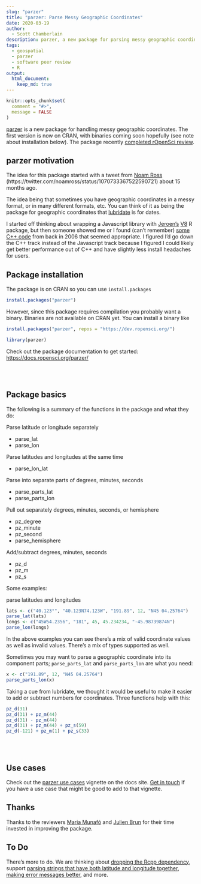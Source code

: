 ```yaml
---
slug: "parzer"
title: "parzer: Parse Messy Geographic Coordinates"
date: 2020-03-19
author:
  - Scott Chamberlain
description: parzer, a new package for parsing messy geographic coordinates.
tags:
  - geospatial
  - parzer
  - software peer review
  - R
output: 
  html_document:
    keep_md: true
---
```


```r
knitr::opts_chunk$set(
  comment = "#>",
  message = FALSE
)
```

[parzer][] is a new package for handling messy geographic coordinates. 
The first version is now on CRAN, with binaries coming soon hopefully (see
note about installation below). The package recently [completed rOpenSci
review](https://github.com/ropensci/onboarding/issues/341).

parzer motivation
------------------

The idea for this package started with a tweet from [Noam Ross](https://ropensci.org/author/noam-ross/) 
(https://twitter.com/noamross/status/1070733367522590721) about 15 months ago.

The idea being that sometimes you have geographic coordinates in a messy
format, or in many different formats, etc. You can think of it as being
the package for geographic coordinates that [lubridate][] is for dates.

I started off thinking about wrapping a Javascript library with [Jeroen's][jeroen]
[V8][] R package, but then someone showed me or I found (can't remember) [some C++ code][cll]
from back in 2006 that seemed appropriate. I figured I'd go down the C++
track instead of the Javascript track because I figured I could likely get
better performance out of C++ and have slightly less install headaches for users.


Package installation
------------------

The package is on CRAN so you can use `install.packages`

```r
install.packages("parzer")
```

However, since this package requires compilation you probably want a binary.
Binaries are not available on CRAN yet. You can install a binary like

```r
install.packages("parzer", repos = "https://dev.ropensci.org/")
```

```r
library(parzer)
```

Check out the package documentation to get started: <https://docs.ropensci.org/parzer/>

<br><br>

Package basics
------------------

The following is a summary of the functions in the package and what they do:

Parse latitude or longitude separately

- parse_lat
- parse_lon

Parse latitudes and longitudes at the same time

- parse_lon_lat

Parse into separate parts of degrees, minutes, seconds

- parse_parts_lat
- parse_parts_lon

Pull out separately degrees, minutes, seconds, or hemisphere

- pz_degree
- pz_minute
- pz_second
- parse_hemisphere

Add/subtract degrees, minutes, seconds

- pz_d
- pz_m
- pz_s

Some examples:

parse latitudes and longitudes

```r
lats <- c("40.123°", "40.123N74.123W", "191.89", 12, "N45 04.25764")
parse_lat(lats)
longs <- c("45W54.2356", "181", 45, 45.234234, "-45.98739874N")
parse_lon(longs)
```

In the above examples you can see there's a mix of valid coordinate
values as well as invalid values. There's a mix of types supported as well.

Sometimes you may want to parse a geographic coordinate into its component
parts; `parse_parts_lat` and `parse_parts_lon` are what you need:

```r
x <- c("191.89", 12, "N45 04.25764")
parse_parts_lon(x)
```

Taking a cue from lubridate, we thought it would be useful to make it easier
to add or subtract numbers for coordinates. Three functions help with this:

```r
pz_d(31)
pz_d(31) + pz_m(44)
pz_d(31) - pz_m(44)
pz_d(31) + pz_m(44) + pz_s(59)
pz_d(-121) + pz_m(1) + pz_s(33)
```

<br><br>

Use cases
------------------

Check out the [parzer use cases][usecases] vignette on the docs site.
[Get in touch](https://github.com/ropensci/parzer/issues) if you have a use case that
might be good to add to that vignette.


Thanks
------------------

Thanks to the reviewers [Maria Munafó](https://github.com/mvickm)
and [Julien Brun](https://github.com/brunj7) for their time invested
in improving the package.

To Do
------------------

There's more to do. We are thinking about [dropping the Rcpp dependency](https://github.com/ropensci/parzer/issues/17),
support [parsing strings that have both latitude and longitude together](https://github.com/ropensci/parzer/issues/3),
[making error messages better](https://github.com/ropensci/parzer/issues/5), and more.

[parzer]: https://github.com/ropensci/parzer
[usecases]: https://docs.ropensci.org/parzer/articles/use_cases.html
[lubridate]: https://cloud.r-project.org/web/packages/lubridate/
[cll]: https://www.codeproject.com/Articles/15659/Longitude-Latitude-String-Parser-and-Formatter
[jeroen]: https://ropensci.org/author/jeroen-ooms/
[V8]: https://cloud.r-project.org/web/packages/V8/
